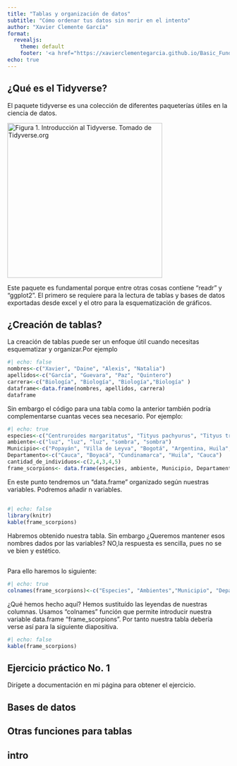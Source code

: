 ```yaml
---
title: "Tablas y organización de datos"
subtitle: "Cómo ordenar tus datos sin morir en el intento"
author: "Xavier Clemente García"
format: 
  revealjs:
    theme: default
    footer: '<a href="https://xavierclementegarcia.github.io/Basic_Fundamentals_of_R/" target="_blank">Fundaments Basic R</a>'
echo: true
---
```


## ¿Qué es el Tidyverse?  {.smaller}

El paquete tidyverse es una colección de diferentes paqueterías útiles en la ciencia de datos.

[![Figura 1. Introducción al Tidyverse. Tomado de Tidyverse.org](https://encrypted-tbn0.gstatic.com/images?q=tbn:ANd9GcRprxZquiGHsvvivkJ85FJu94iMUrZ37dI38w&s){fig-align="center" width="351"}](https://www.tidyverse.org/)

Este paquete es fundamental porque entre otras cosas contiene "readr" y "ggplot2". El primero se requiere para la lectura de tablas y bases de datos exportadas desde excel y el otro para la esquematización de gráficos.

## ¿Creación de tablas? {.smaller}
La creación de tablas puede ser un enfoque útil cuando necesitas esquematizar y organizar.Por ejemplo

```r
#| echo: false
nombres<-c("Xavier", "Daine", "Alexis", "Natalia")
apellidos<-c("García", "Guevara", "Paz", "Quintero")
carrera<-c("Biología", "Biología", "Biología","Biología" )
dataframe<-data.frame(nombres, apellidos, carrera)
dataframe
```
Sin embargo el código para una tabla como la anterior también podría complementarse cuantas veces sea necesario. Por ejemplo: 
```r
#| echo: true
especies<-c("Centruroides margaritatus", "Tityus pachyurus", "Tityus trivittatus", "centruroides gracilis", "centruroides suffusus")
ambiente<-c("luz", "luz", "luz", "sombra", "sombra")
Municipio<-c("Popayán", "Villa de Leyva", "Bogotá", "Argentina, Huila", "Inza")
Departamento<-c("Cauca", "Boyacá", "Cundinamarca", "Huila", "Cauca")
cantidad_de_individuos<-c(2,4,3,4,5)
frame_scorpions<- data.frame(especies, ambiente, Municipio, Departamento, cantidad_de_individuos)


```
En este punto tendremos un "data.frame" organizado según nuestras variables. Podremos añadir n variables. 


## {.smaller}
```r
#| echo: false
library(knitr)
kable(frame_scorpions)

```
Habremos obtenido nuestra tabla. Sin embargo ¿Queremos mantener esos nombres dados por las variables? NO,la respuesta es sencilla, pues no se ve bien y estético. 

## {.smaller}

Para ello haremos lo siguiente: 

```r
#| echo: true
colnames(frame_scorpions)<-c("Especies", "Ambientes","Municipio", "Departamento", "No. de Individuos")
```

¿Qué hemos hecho aquí?
Hemos sustituído las leyendas de nuestras columnas.
Usamos "colnames" función que permite introducir nuestra variable data.frame "frame_scorpions". 
Por tanto nuestra tabla debería verse así para la siguiente diapositiva.
```r
#| echo: false
kable(frame_scorpions)
```

## Ejercicio práctico No. 1 {background-color="#806040"}

Dirígete a documentación en mi página para obtener el ejercicio.  


## Bases de datos

## Otras funciones para tablas

## intro
